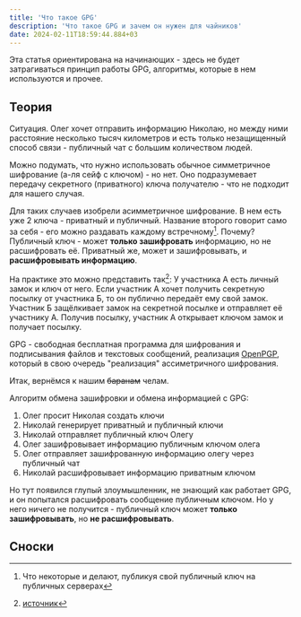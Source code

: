 ```yaml
---
title: 'Что такое GPG'
description: 'Что такое GPG и зачем он нужен для чайников'
date: 2024-02-11T18:59:44.884+03
---
```



Эта статья ориентирована на начинающих - здесь не будет затрагиваться принцип работы GPG, алгоритмы, которые в нем используются и прочее.

## Теория

Ситуация. Олег хочет отправить информацию Николаю, но между ними расстояние несколько тысяч километров и есть только незащищенный способ связи - публичный чат с большим количеством людей.

Можно подумать, что нужно использовать обычное симметричное шифрование (а-ля сейф с ключом) - но нет. Оно подразумевает передачу секретного (приватного) ключа получателю - что не подходит для нашего случая.

Для таких случаев изобрели асимметричное шифрование. В нем есть уже 2 ключа - приватный и публичный. Название второго говорит само за себя - его можно раздавать каждому встречному[^1]. Почему? Публичный ключ - может **только зашифровать** информацию, но не расшифровать её. Приватный же, может и зашифровывать, и **расшифровывать информацию**.

На практике это можно представить так[^2]:
У участника A есть личный замок и ключ от него. Если участник А хочет получить секретную посылку от участника Б, то он публично передаёт ему свой замок. Участник Б защёлкивает замок на секретной посылке и отправляет её участнику А. Получив посылку, участник А открывает ключом замок и получает посылку.

GPG - свободная бесплатная программа для шифрования и подписывания файлов и текстовых сообщений, реализация [OpenPGP](https://ru.wikipedia.org/wiki/PGP#OpenPGP), который в свою очередь "реализация" ассиметричного шифрования.

Итак, вернёмся к нашим ~~баранам~~ челам.

Алгоритм обмена зашифровки и обмена информацией с GPG:

1. Олег просит Николая создать ключи
2. Николай генерирует приватный и публичный ключи
3. Николай отправляет публичный ключ Олегу
4. Олег зашифровывает информацию публичным ключом олега
5. Олег отправляет зашифрованную информацию олегу через публичный чат
6. Николай расшифровывает информацию приватным ключом

Но тут появился глупый злоумышленник, не знающий как работает GPG, и он попытался расшифровать сообщение публичным ключом. Но у него ничего не получится - публичный ключ может **только зашифровывать**, но **не расшифровывать**.

<!-- ## Практика (Windows)

Для практики будем использовать GPG4Win. Это "пакет" софта, включающий в себя сам GPG, а также плагин для Outlook и удобный графический интерфейс Kleopatra.

Допустим, ваш друг хочет отправить вам какую-либо информацию.

Скачиваем GPG4Win с [официального сайта](https://www.gpg4win.org/) и устанавливаем (с этим не должно быть никаких проблем) на свой компьютер и компьютер друга.

Для начала, вам нужно создать пару ключей (приватный + публичный):

![Создание ключей](https://encrypted-tbn0.gstatic.com/images?q=tbn:ANd9GcQxcSqqBFa2d-NjNMq7U0T1DuBjDUS73_tUrJ1rlz-WKA&s)

Далее, нужно экспортировать получившийся публичный ключ в файл:

![AAAAAAAAAAAAAALLLLLLLLLLLLLLLLLLTTTTTTTTTTTT](https://encrypted-tbn0.gstatic.com/images?q=tbn:ANd9GcQxcSqqBFa2d-NjNMq7U0T1DuBjDUS73_tUrJ1rlz-WKA&s)

Затем, передайте вашему другу этот файл любым способом. Можно отсылать даже в публичных каналах - это публичный ключ.

Переходим к компьютеру вашего друга.

Ваш друг должен импортировать переданный ранее файл публичного ключа:

![AAAAAAAAAAAAAALLLLLLLLLLLLLLLLLLTTTTTTTTTTTT](https://encrypted-tbn0.gstatic.com/images?q=tbn:ANd9GcQxcSqqBFa2d-NjNMq7U0T1DuBjDUS73_tUrJ1rlz-WKA&s)

Теперь ваш друг может зашифровать файл или текст. Файл проще всего зашифровать, нажав ПКМ по файлу в Проводнике:

![AAAAAAAAAAAAAALLLLLLLLLLLLLLLLLLTTTTTTTTTTTT](https://encrypted-tbn0.gstatic.com/images?q=tbn:ANd9GcQxcSqqBFa2d-NjNMq7U0T1DuBjDUS73_tUrJ1rlz-WKA&s)

Далее, после передачи зашифрованного файла вам, вам нужно его расшифровать. Проще всего это можно сделать просто открыв файл через проводник, либо нажав ПКМ и выбрав "Проверить/Расшифровать": -->

## Сноски

[^1]: Что некоторые и делают, публикуя свой публичный ключ на публичных серверах
[^2]: [источник](https://ru.wikipedia.org/wiki/Криптосистема_с_открытым_ключом)
